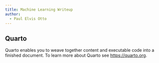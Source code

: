 ```yaml
---
title: Machine Learning Writeup
author:
  - Paul Elvis Otto
---
```


## Quarto

Quarto enables you to weave together content and executable code into a finished document. To learn more about Quarto see <https://quarto.org>.
